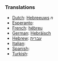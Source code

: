 ===Translations===
*[[Dutch]]: [[Hebreeuws]] ''n''
*[[Esperanto]]: [[]]
*[[French]]: [[hébreu]]
*[[German]]: [[Hebräisch]]
*[[Hebrew]]: [[עברית]]
*[[Italian]]: [[]]
*[[Spanish]]: [[]]
*[[Turkish]]: [[]]